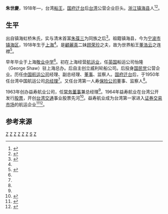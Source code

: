 '''朱世慶'''，1918年—，台湾[[船王|船王]]，[[国府迁台|国府迁台]]后[[台湾|台湾]]公营企业巨头。[[浙江|浙江]][[镇海县|镇海县]]人<ref name="chu dictionary">{{cite web |url=http://xuewen.cnki.net/R2013091280000510.html |title=朱世庆 |publisher=《浙江民国人物大辞典》 |access-date=2016-04-26 |archive-date=2020-07-28 |archive-url=https://web.archive.org/web/20200728033723/https://xuewen.cnki.net/R2013091280000510.html |dead-url=no }}</ref><ref name="chu zhenhai">{{cite web |url=http://zx.zh.gov.cn/wxhb/wszl/201206/t20120605_178996.html |title=镇海籍宁波帮人士（十六） |publisher=镇海文史资料 |author=陈先 |date=2012年6月5日 |access-date=2016-04-26 |archive-url=https://web.archive.org/web/20141224113129/http://zx.zh.gov.cn/wxhb/wszl/201206/t20120605_178996.html |archive-date=2014-12-24 |dead-url=yes }}</ref>。

==生平==

出自镇海虹桥朱氏，实与清末首富[[朱葆三|朱葆三]]为同族之后<ref>{{cite web |url=http://nbb.zhxww.net/gaer/zqsb/zq_sbml/201502/20150227092902.asp |title=朱葆三的镇海情缘 |publisher=侨乡镇海 |author=刘万伟 |date=2015-02-27 |access-date=2016-04-26 |archive-date=2015-04-27 |archive-url=https://web.archive.org/web/20150427162336/http://nbb.zhxww.net/gaer/zqsb/zq_sbml/201502/20150227092902.asp |dead-url=no }}</ref>。祖籍镇海县，今为[[宁波市|宁波市]][[镇海区|镇海区]]，1918年生于[[上海|上海]]<ref name="chu zhenhai"/>。是[[顧麗真|顧麗真]]二妹[[顾荣珍|顾荣珍]]之夫，故为世界船王[[董浩云|董浩云]]之连襟<ref name="chu diary">{{cite book|volume=第1版 |title=《董浩雲日記: 1948-1982》|author=董浩云  |date=2007年6月1日 |location=香港 |page=84 |isbn=9787108027276 |publisher=生活·读书·新知三联书店}}</ref>。

早年毕业于上海[[上海市敬业中学|敬业中学]]<ref name="chu dictionary"/>。初在上海经营[[航运业|航运业]]，任[[英国|英国]]船运公司怡隆（George Shaw）驻上海总办。后自主创立威利轮船公司。后投身[[国民党|国民党]]公营企业。历任[[中國航運|中国航运公司]]经理、副总经理、[[董事|董事]]、监察人。[[国府迁台|国府迁台]]后，于1950年任台湾中国航运公司[[总经理|总经理]]<ref name="chu diary"/>。又任台湾第一人寿[[保险公司|保险公司]]董事、监察人<ref name="chu zhenhai"/>。

1963年创办益寿航业公司，任[[常务董事|常务董事]]兼总经理<ref name="chu diary"/>。1964年益寿航业在台湾公开发行[[股票|股票]]，开创[[台湾交通|台湾交通]]事业股票先河<ref>{{cite web|url=http://big5.huaxia.com/lasd/hxrwk/ddrw/tw/2003/07/507117.html |title=朱世慶 |publisher=華夏經緯網 |date=2003-07-25}}</ref>。益寿航业成为台湾第一家进入[[证券交易所|证券交易市场]]的航运企业<ref>{{cite web|url=http://gxgc.ahlib.com/datalib/2003/Character/DL/DL-20031231100155 |title=朱世庆 |publisher=文化共享}}</ref><ref>{{cite web |url=http://daily.cnnb.com.cn/nbrb/html/2009-04/10/content_77083.htm |title=走向海洋 |publisher=宁波日报 |date=2009年4月10日 星期五 |access-date=2016年4月26日 |archive-date=2010年1月7日 |archive-url=https://web.archive.org/web/20100107003648/http://daily.cnnb.com.cn/nbrb/html/2009-04/10/content_77083.htm |dead-url=no }}</ref>。

==参考来源==
{{reflist|3}}

[[Category:镇海县人|Z]]
[[Category:宁波商帮|Z]]
[[Category:大碶头顾氏|Z]]
[[Category:台湾战后宁波移民|Z]]
[[Category:董浩云家族|Z]]
[[Category:宁波裔上海人|Z]]
[[Category:镇海虹桥朱氏|S]]
[[Category:台湾企业家|Z]]